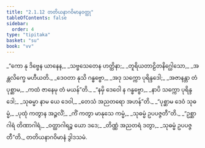 ```yaml
---
title: "2.1.12 တတိယနာဂဝိမာနဝတ္ထု"
tableOfContents: false
sidebar:
  order: 4
type: "tipitaka"
basket: "su"
book: "vv"
---
```



<DynamicBreadcrumb />

<Division number="976" book="vv">

<Paragraph number="818" type="verses" book="vv">
_“ကော နု ဒိဗ္ဗေန ယာနေန,_  
_သဗ္ဗသေတေန ဟတ္ထိနာ;_  
_တူရိယတာဠိတနိဂ္ဃေါသော,_  
_အန္တလိက္ခေ မဟီယတိ._  

</Paragraph>

</Division>
<Division number="977" book="vv">

<Paragraph number="819" type="verses" book="vv">
_ဒေဝတာ နုသိ ဂန္ဓဗ္ဗော,_  
_အဒု သက္ကော ပုရိန္ဒဒေါ;_  
_အဇာနန္တာ တံ ပုစ္ဆာမ,_  
_ကထံ ဇာနေမု တံ မယန်”တိ._  

</Paragraph>

</Division>
<Division number="978" book="vv">

<Paragraph number="820" type="verses" book="vv">
_“နမှိ ဒေဝေါ န ဂန္ဓဗ္ဗော,_  
_နာပိ သက္ကော ပုရိန္ဒဒေါ;_  
_သုဓမ္မာ နာမ ယေ ဒေဝါ,_  
_တေသံ အညတရော အဟန်”တိ._  

</Paragraph>

</Division>
<Division number="979" book="vv">

<Paragraph number="821" type="verses" book="vv">
_“ပုစ္ဆာမ ဒေဝံ သုဓမ္မံ,_  
_ပုထုံ ကတွာန အဉ္ဇလိံ;_  
_ကိံ ကတွာ မာနုသေ ကမ္မံ,_  
_သုဓမ္မံ ဥပပဇ္ဇတီ”တိ._  

</Paragraph>

</Division>
<Division number="980" book="vv">

<Paragraph number="822" type="verses" book="vv">
_“ဥစ္ဆာဂါရံ တိဏာဂါရံ,_  
_ဝတ္ထာဂါရဉ္စ ယော ဒဒေ;_  
_တိဏ္ဏံ အညတရံ ဒတွာ,_  
_သုဓမ္မံ ဥပပဇ္ဇတီ”တိ._  


</Paragraph>
</Division>

<Paragraph number="823" type="center" book="vv">
တတိယနာဂဝိမာနံ ဒွါဒသမံ.
</Paragraph>